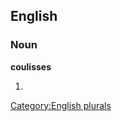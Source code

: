 
==English==

===Noun===
'''coulisses'''

# {{plural of|[[coulisse]]}}

[[Category:English plurals]]
